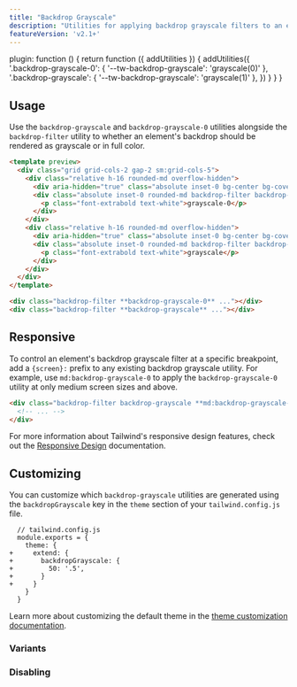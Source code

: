 ```yaml
---
title: "Backdrop Grayscale"
description: "Utilities for applying backdrop grayscale filters to an element."
featureVersion: 'v2.1+'
---
```



  plugin: function () {
    return function ({ addUtilities }) {
      addUtilities({
        '.backdrop-grayscale-0': { '--tw-backdrop-grayscale': 'grayscale(0)' },
        '.backdrop-grayscale': { '--tw-backdrop-grayscale': 'grayscale(1)' },
      })
    }
  }
}

## Usage

Use the `backdrop-grayscale` and `backdrop-grayscale-0` utilities alongside the `backdrop-filter` utility to whether an element's backdrop should be rendered as grayscale or in full color.

```html emerald
<template preview>
  <div class="grid grid-cols-2 gap-2 sm:grid-cols-5">
    <div class="relative h-16 rounded-md overflow-hidden">
      <div aria-hidden="true" class="absolute inset-0 bg-center bg-cover" style="background-image:url('https://images.unsplash.com/photo-1608501821300-4f99e58bba77?ixid=MnwxMjA3fDB8MHxwaG90by1wYWdlfHx8fGVufDB8fHx8&ixlib=rb-1.2.1&auto=format&fit=crop&w=256&q=80&duotone=065F46,047857&duotone-alpha=50');"></div>
      <div class="absolute inset-0 rounded-md backdrop-filter backdrop-grayscale-0 flex items-center justify-center overflow-hidden">
        <p class="font-extrabold text-white">grayscale-0</p>
      </div>
    </div>
    <div class="relative h-16 rounded-md overflow-hidden">
      <div aria-hidden="true" class="absolute inset-0 bg-center bg-cover" style="background-image:url('https://images.unsplash.com/photo-1608501821300-4f99e58bba77?ixid=MnwxMjA3fDB8MHxwaG90by1wYWdlfHx8fGVufDB8fHx8&ixlib=rb-1.2.1&auto=format&fit=crop&w=256&q=80&duotone=065F46,047857&duotone-alpha=50');"></div>
      <div class="absolute inset-0 rounded-md backdrop-filter backdrop-grayscale flex items-center justify-center overflow-hidden">
        <p class="font-extrabold text-white">grayscale</p>
      </div>
    </div>
  </div>
</template>

<div class="backdrop-filter **backdrop-grayscale-0** ..."></div>
<div class="backdrop-filter **backdrop-grayscale** ..."></div>
```

## Responsive

To control an element's backdrop grayscale filter at a specific breakpoint, add a `{screen}:` prefix to any existing backdrop grayscale utility. For example, use `md:backdrop-grayscale-0` to apply the `backdrop-grayscale-0` utility at only medium screen sizes and above.

```html
<div class="backdrop-filter backdrop-grayscale **md:backdrop-grayscale-0** ...">
  <!-- ... -->
</div>
```

For more information about Tailwind's responsive design features, check out the [Responsive Design](/docs/responsive-design) documentation.

## Customizing

You can customize which `backdrop-grayscale` utilities are generated using the `backdropGrayscale` key in the `theme` section of your `tailwind.config.js` file.

```diff-js
  // tailwind.config.js
  module.exports = {
    theme: {
+     extend: {
+       backdropGrayscale: {
+         50: '.5',
+       }
+     }
    }
  }
```

Learn more about customizing the default theme in the [theme customization documentation](/docs/theme#customizing-the-default-theme).

### Variants

<Variants plugin="backdropGrayscale" name="backdrop grayscale" />

### Disabling

<Disabling plugin="backdropGrayscale" name="backdrop grayscale" />
